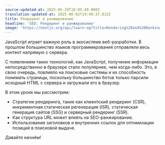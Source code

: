```yaml
---
source-updated-at: 2025-05-29T18:05:49.000Z
translation-updated-at: 2025-06-02T19:40:37.815Z
title: Рендеринг и ранжирование
headline: 'SEO: Рендеринг и ранжирование'
image: 'https://nextjs.org/api/learn-og?title=Rendering%20and%20Ranking&amp;chapter=10'
---
```


JavaScript играет важную роль в экосистеме веб-разработки. В прошлом большинство языков программирования отправляли весь контент напрямую с сервера.

С появлением таких технологий, как JavaScript, получение информации непосредственно в браузере стало популярнее, чем когда-либо. Это, в свою очередь, повлияло на поисковые системы и их способность понимать страницы, поскольку большинство ботов только парсили исходный HTML с сервера и загружали его в браузер.

В этом уроке мы рассмотрим:

*   Стратегии рендеринга, такие как клиентский рендеринг (CSR), инкрементная статическая регенерация (ISR), статическая генерация сайтов (SSG) и серверный рендеринг (SSR).
*   Как структура URL может влиять на SEO-ранжирование.
*   Использование заголовков и внутренних ссылок для оптимизации позиций в поисковой выдаче.

Давайте начнём!
